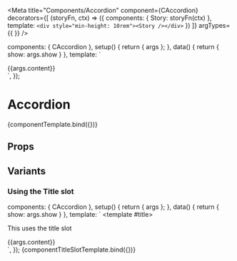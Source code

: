 

<Meta
  title="Components/Accordion"
  component={CAccordion}
  decorators={[
    (storyFn, ctx) => ({
      components: { Story: storyFn(ctx) },
      template: `<div style="min-height: 10rem"><Story /></div>`
    })
  ]}
  argTypes={{
  }}
/>

<!--- Component template -->

  components: { CAccordion },
  setup() {
    return { args };
  },
  data() {
    return { show: args.show }
  },
  template: `
<CAccordion v-bind="args" class='border'>
  <div class="p-4">{{args.content}}</div>
</CAccordion>
  `,
});

<!--- Component documentation -->

# Accordion

<Canvas withSource='open'>
  <Story name="Overview"
        args={{
          title: 'Accordion title',
          content: 'Accordion content',
          show: false,
        }}>
    {componentTemplate.bind({})}
  </Story>
</Canvas>

## Props
<ArgsTable story="Overview" />

## Variants

### Using the Title slot

  components: { CAccordion },
  setup() {
    return { args };
  },
  data() {
    return { show: args.show }
  },
  template: `
<CAccordion v-bind="args">
  <template #title>
    <div class="p-3 bg-sky hover:bg-sky-dark transition-color duration-100 text-white">This uses the title slot</div>
  </template>
  <div class="p-3 bg-sky-lightest">{{args.content}}</div>
</CAccordion>
  `,
});

<Canvas withSource='open'>
  <Story name="TitleSlot"
         args={{
           content: 'Accordion content',
           show: false,
         }}>
    {componentTitleSlotTemplate.bind({})}
  </Story>
</Canvas>

<ArgsTable story="TitleSlot" />

